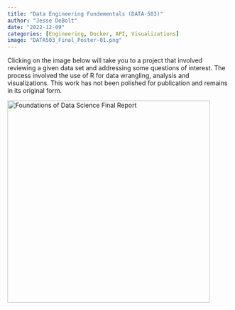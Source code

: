 ```yaml
---
title: "Data Engineering Fundementals (DATA-503)"
author: "Jesse DeBolt"
date: "2022-12-09"
categories: [Engineering, Docker, API, Visualizations]
image: "DATA503_Final_Poster-01.png"
---
```


Clicking on the image below will take you to a project that involved reviewing a given data set and addressing some questions of interest. The process involved the use of R for data wrangling, analysis and visualizations. This work has not been polished for publication and remains in its original form.


[![Foundations of Data Science Final Report](Data503_Final_Poster-01.png){fig-align="left" width="456"}](DATA503_FinalProject.html)